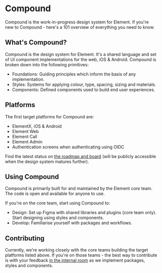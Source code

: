 
<Meta title="Overview" />

# Compound

Compound is the work-in-progress design system for Element. If you're new to Compound - here's a 101 overview of everything you need to know.

## What's Compound?

Compound is the design system for Element. It's a shared language and set of UI component implementations for the web, iOS & Android. Compound is broken down into the following primitives:

- Foundations: Guiding principles which inform the basis of any implementation.
- Styles: Systems for applying colour, type, spacing, sizing and materials.
- Components: Defined components used to build end user experiences.

## Platforms

The first target platforms for Compound are:

- ElementX, iOS & Android
- Element Web
- Element Call
- Element Admin
- Authentication screens when authenticating using OIDC

Find the latest status on [the roadmap and board](https://github.com/orgs/vector-im/projects/52/views/16) (will be publicly accessible when the design system matures further).

## Using Compound

Compound is primarily built for and maintained by the Element core team. The code is open and available for anyone to use.

If you're on the core team, start using Compound to:

- Design: Set up Figma with shared libraries and plugins (core team only). Start designing using styles and components.
- Develop: Familiarise yourself with packages and workflows.

## Contributing

Currently, we're working closely with the core teams building the target platforms listed above. If you're on those teams - the best way to contribute is with your feedback [in the internal room](https://matrix.to/#/#compound:matrix.org) as we implement packages, styles and components.
